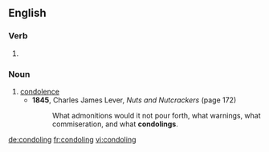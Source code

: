 
==English==

===Verb===
{{head|en}}

# {{present participle of|condole}}

===Noun===
{{en-noun}}

# [[condolence]]
#* '''1845''', Charles James Lever, ''Nuts and Nutcrackers'' (page 172)
#*: What admonitions would it not pour forth, what warnings, what commiseration, and what '''condolings'''.

[[de:condoling]]
[[fr:condoling]]
[[vi:condoling]]